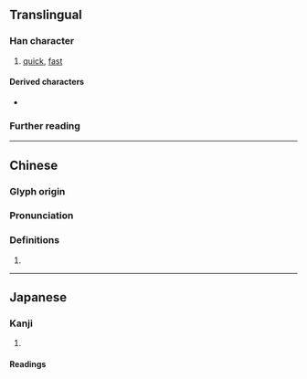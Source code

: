 {{character info}}
==Translingual==

===Han character===
{{Han char|rn=40|rad=宀|as=08|sn=11|four=30801|canj=JJLO|ids=⿱宀疌}}

# [[quick]], [[fast]]

====Derived characters====
* {{l|mul|[[𢐛]], [[𨖋]]}}

===Further reading===
{{Han ref|kx=0287.190|dkj=07199|dj=0569.050|hdz=20938.030|uh=5BC1}}

----

==Chinese==
{{zh-forms}}

===Glyph origin===
{{Han etym}}

===Pronunciation===
{{zh-pron
|m=zǎn
|c=zaam2,zaan2
|mc=y
|oc=y
|cat=
}}


===Definitions===
{{zh-hanzi}}

# {{rfdef|zh}}

----

==Japanese==

===Kanji===
{{ja-kanji|grade=|rs=宀08}}

# {{rfdef|ja|sort=宀08}}

====Readings====
{{ja-readings|on=さん, しょう|kun=すみやか}}